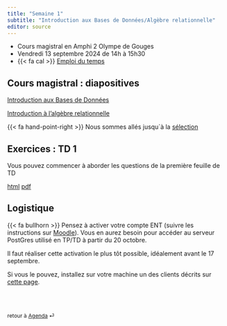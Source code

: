 ```yaml
---
title: "Semaine 1"
subtitle: "Introduction aux Bases de Données/Algèbre relationnelle"
editor: source
---
```


::: callout-important

-   Cours magistral en Amphi 2 Olympe de Gouges 
-   Vendredi 13 septembre 2024 de 14h à 15h30
-   {{< fa cal >}} [Emploi du temps](https://edt.math.univ-paris-diderot.fr/#/parcours/miashs/l3)

:::


## Cours magistral : diapositives

[Introduction aux Bases de Données](/slides/BD_intro.html){target="_blank"}

[Introduction à l'algèbre relationnelle](/slides/SQL_0.html){target="_blank"} 

{{< fa hand-point-right >}} Nous sommes allés jusqu`à la [sélection](/slides/SQL_0.html#/sélection-exemple){target="_blank"}


## Exercices : TD 1

Vous pouvez commencer à aborder les questions de la première feuille de TD

[html](/workshops/td1.html)  [pdf](/workshops/td1.pdf)

## Logistique

{{< fa bullhorn >}} Pensez à activer votre compte ENT (suivre les instructions sur [Moodle](https://moodle.u-paris.fr/course/view.php?id=2313)). Vous en aurez besoin pour accéder au serveur PostGres utilisé en TP/TD à partir du 20 octobre.

Il faut réaliser cette activation le plus tôt possible, idéalement avant le 17 septembre.

Si vous le pouvez, installez sur votre machine un des clients décrits sur [cette page](/computing-access.qmd).

<br><br>

::: {style="font-size: 0.875em;"}
retour à [Agenda](/ "Agenda du cours") ⏎
:::
